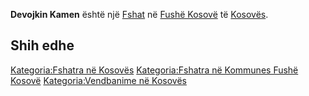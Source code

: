 {{Fshat në Kosovës
 | Emri                = Devojkin Kamen
| srp_D_name = Devojkin Kamen
| srp_D_FULL_NAME_RO = Devojkin Kamen
| srp_D_FULL_NAME_ND_RO = Devojkin Kamen
| srp_D_SORT_NAME_RG = DEVOJKINKAMEN
| srp_D_FULL_NAME_RG = Devojkin Kamen
| srp_D_FULL_NAME_ND_RG = Devojkin Kamen

 | Emri (Rasa dhanore) = 
 | Figura              = 
 | Shteti              = Kosovo
 | Komuna              = Fushë Kosovë
 | Kodi postar         = 
 | Sipërfaqja          = 

 | Popullsia           = 

 | Regj. i popullsisë  = 
 | Dend. e popullsisë  = 
 | Faqja zyrtare       = 
 <!--- Koordinatat ----> 
 | Gjerësia            = 42.689444
 | Gjatësia            = 21.720833
 | Lartësia            = 
}}
'''Devojkin Kamen''' është një [[Fshat]] në [[Fushë Kosovë]] të [[Kosovës]].

<!-- == Gjeografia == -->
<!-- == Historia == -->
<!-- == Demografia == -->
== Shih edhe ==
{{Komuna Fushë Kosovë}}
{{Kosovo-Administrata-Cung}}

[[Kategoria:Fshatra në Kosovës]]
[[Kategoria:Fshatra në Kommunes Fushë Kosovë]]
[[Kategoria:Vendbanime në Kosovës]]